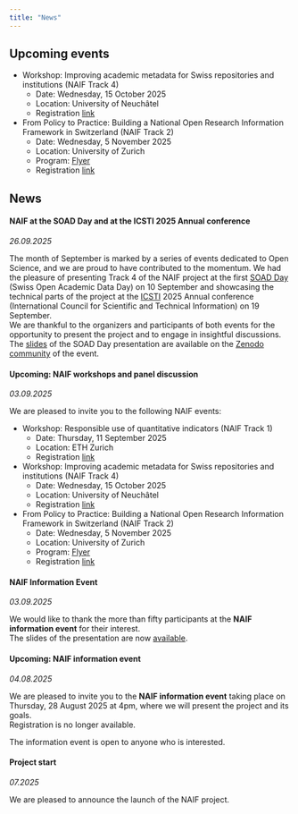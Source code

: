 ```yaml
---
title: "News"
---
```


## Upcoming events


* Workshop: Improving academic metadata for Swiss repositories and institutions (NAIF Track 4)
  + Date: Wednesday, 15 October 2025
  + Location: University of Neuchâtel
  + Registration [link](https://forms.gle/23kzvv1kubBDXpHp6)
* From Policy to Practice: Building a National Open Research Information Framework in Switzerland (NAIF Track 2)
  + Date: Wednesday, 5 November 2025
  + Location: University of Zurich
  + Program: [Flyer](https://www.ub.uzh.ch/dam/jcr:5ee157b5-eba2-4b11-b1c9-d5bb7351d84c/Flyer_Panel-discussion_From-policy-to-practice.pdf)
  + Registration [link](https://ema.uzh.ch/RLX4H)


## News

#### NAIF at the SOAD Day and at the ICSTI 2025 Annual conference
*26.09.2025*

The month of September is marked by a series of events dedicated to Open Science, and we are proud to have contributed to the momentum.
We had the pleasure of presenting Track 4 of the NAIF project at the first [SOAD Day](https://soad.ch) (Swiss Open Academic Data Day) on 10 September and showcasing the technical parts of the project at the [ICSTI](https://www.icsti.org) 2025 Annual conference (International Council for Scientific and Technical Information) on 19 September.  
We are thankful to the organizers and participants of both events for the opportunity to present the project and to engage in insightful discussions.  
The [slides](https://doi.org/10.5281/zenodo.17142628) of the SOAD Day presentation are available on the [Zenodo community](https://zenodo.org/communities/soad) of the event.


#### Upcoming: NAIF workshops and panel discussion
*03.09.2025*

We are pleased to invite you to the following NAIF events:

* Workshop: Responsible use of quantitative indicators (NAIF Track 1)
  + Date: Thursday, 11 September 2025
  + Location: ETH Zurich
  + Registration [link](https://yearofscientometrics.ethz.ch/mc-events/syos-workshop-no-6)
* Workshop: Improving academic metadata for Swiss repositories and institutions (NAIF Track 4)
  + Date: Wednesday, 15 October 2025
  + Location: University of Neuchâtel
  + Registration [link](https://forms.gle/23kzvv1kubBDXpHp6)
* From Policy to Practice: Building a National Open Research Information Framework in Switzerland (NAIF Track 2)
  + Date: Wednesday, 5 November 2025
  + Location: University of Zurich
  + Program: [Flyer](https://www.ub.uzh.ch/dam/jcr:5ee157b5-eba2-4b11-b1c9-d5bb7351d84c/Flyer_Panel-discussion_From-policy-to-practice.pdf)
  + Registration [link](https://ema.uzh.ch/RLX4H)


#### NAIF Information Event
*03.09.2025*

We would like to thank the more than fifty participants at the **NAIF information event** for their interest.  
The slides of the presentation are now [available](https://github.com/eth-library/naif/raw/main/documents/2025-08-28_NAIF_information_event.pdf). 


#### Upcoming: NAIF information event
*04.08.2025*

We are pleased to invite you to the **NAIF information event** taking place on Thursday, 28 August 2025 at 4pm, where we will present the project and its goals.  
Registration is no longer available.
  
The information event is open to anyone who is interested.


#### Project start
*07.2025*

We are pleased to announce the launch of the NAIF project.
